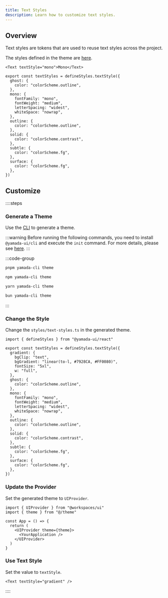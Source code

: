 ```yaml
---
title: Text Styles
description: Learn how to customize text styles.
---
```


## Overview

Text styles are tokens that are used to reuse text styles across the project.

The styles defined in the theme are [here](https://github.com/yamada-ui/yamada-ui/blob/main/packages/react/src/theme/styles/text-styles.ts).

```tsx preview
<Text textStyle="mono">Mono</Text>
```

```tsx
export const textStyles = defineStyles.textStyle({
  ghost: {
    color: "colorScheme.outline",
  },
  mono: {
    fontFamily: "mono",
    fontWeight: "medium",
    letterSpacing: "widest",
    whiteSpace: "nowrap",
  },
  outline: {
    color: "colorScheme.outline",
  },
  solid: {
    color: "colorScheme.contrast",
  },
  subtle: {
    color: "colorScheme.fg",
  },
  surface: {
    color: "colorScheme.fg",
  },
})
```

## Customize

::::steps

### Generate a Theme

Use the [CLI](/docs/theming/cli) to generate a theme.

:::warning
Before running the following commands, you need to install `@yamada-ui/cli` and execute the `init` command. For more details, please see [here](/docs/get-started/cli).
:::

:::code-group

```bash [pnpm]
pnpm yamada-cli theme
```

```bash [npm]
npm yamada-cli theme
```

```bash [yarn]
yarn yamada-cli theme
```

```bash [bun]
bun yamada-cli theme
```

:::

### Change the Style

Change the `styles/text-styles.ts` in the generated theme.

```tsx title="theme/styles/text-styles.ts" {4-9}
import { defineStyles } from "@yamada-ui/react"

export const textStyles = defineStyles.textStyle({
  gradient: {
    bgClip: "text",
    bgGradient: "linear(to-l, #7928CA, #FF0080)",
    fontSize: "5xl",
    w: "full",
  },
  ghost: {
    color: "colorScheme.outline",
  },
  mono: {
    fontFamily: "mono",
    fontWeight: "medium",
    letterSpacing: "widest",
    whiteSpace: "nowrap",
  },
  outline: {
    color: "colorScheme.outline",
  },
  solid: {
    color: "colorScheme.contrast",
  },
  subtle: {
    color: "colorScheme.fg",
  },
  surface: {
    color: "colorScheme.fg",
  },
})
```

### Update the Provider

Set the generated theme to `UIProvider`.

```tsx {2,6}
import { UIProvider } from "@workspaces/ui"
import { theme } from "@/theme"

const App = () => {
  return (
    <UIProvider theme={theme}>
      <YourApplication />
    </UIProvider>
  )
}
```

### Use Text Style

Set the value to `textStyle`.

```tsx
<Text textStyle="gradient" />
```

::::
